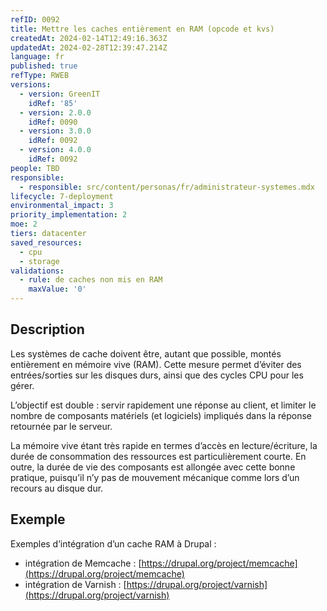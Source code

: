 ```yaml
---
refID: 0092
title: Mettre les caches entièrement en RAM (opcode et kvs)
createdAt: 2024-02-14T12:49:16.363Z
updatedAt: 2024-02-28T12:39:47.214Z
language: fr
published: true
refType: RWEB
versions:
  - version: GreenIT
    idRef: '85'
  - version: 2.0.0
    idRef: 0090
  - version: 3.0.0
    idRef: 0092
  - version: 4.0.0
    idRef: 0092
people: TBD
responsible:
  - responsible: src/content/personas/fr/administrateur-systemes.mdx
lifecycle: 7-deployment
environmental_impact: 3
priority_implementation: 2
moe: 2
tiers: datacenter
saved_resources:
  - cpu
  - storage
validations:
  - rule: de caches non mis en RAM
    maxValue: '0'
---
```


## Description

Les systèmes de cache doivent être, autant que possible, montés entièrement en mémoire vive (RAM). Cette mesure permet d’éviter des entrées/sorties sur les disques durs, ainsi que des cycles CPU pour les gérer.

L’objectif est double : servir rapidement une réponse au client, et limiter le nombre de composants matériels (et logiciels) impliqués dans la réponse retournée par le serveur.

La mémoire vive étant très rapide en termes d’accès en lecture/écriture, la durée de consommation des ressources est particulièrement courte. En outre, la durée de vie des composants est allongée avec cette bonne pratique, puisqu’il n’y pas de mouvement mécanique comme lors d’un recours au disque dur.

## Exemple

Exemples d’intégration d’un cache RAM à Drupal :

* intégration de Memcache : [https://drupal.org/project/memcache](https://drupal.org/project/memcache)
* intégration de Varnish : [https://drupal.org/project/varnish](https://drupal.org/project/varnish)
